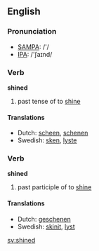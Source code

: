 ==English==
=== Pronunciation ===
*[[w:SAMPA|SAMPA]]: /'/
*[[w:IPA|IPA]]: /'ʃaɪnd/

=== Verb ===

'''shined'''

# past tense of to [[shine]]

==== Translations ====
*Dutch: [[scheen]], [[schenen]]
*Swedish: [[sken]], [[lyste]]

=== Verb ===

'''shined'''

# past participle of to [[shine]]

==== Translations ====
*Dutch: [[geschenen]]
*Swedish: [[skinit]], [[lyst]]

[[sv:shined]]